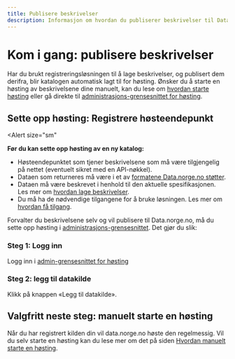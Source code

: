 ```yaml
---
title: Publisere beskrivelser
description: Informasjon om hvordan du publiserer beskrivelser til Data.norge.no.
---
```


# Kom i gang: publisere beskrivelser

Har du brukt registreringsløsningen til å lage beskrivelser, og publisert dem derifra, blir katalogen automatisk lagt til for høsting.
Ønsker du å starte en høsting av beskrivelsene dine manuelt, kan du lese om [hvordan starte høsting](/docs/sharing-data/publishing-data-descriptions/4-triggering-harvest) eller gå direkte til [administrasjons-grensesnittet for høsting](https://admin.fellesdatakatalog.digdir.no/data-sources).

## Sette opp høsting: Registrere høsteendepunkt

<Alert
    size="sm"
>
**Før du kan sette opp høsting av en ny katalog:**

- Høsteendepunktet som tjener beskrivelsene som må være tilgjengelig på nettet (eventuelt sikret med en API-nøkkel).
- Dataen som returneres må være i et av [formatene Data.norge.no støtter](/docs/sharing-data/publishing-data-descriptions/1-creating-descriptions-self).
- Dataen må være beskrevet i henhold til den aktuelle spesifikasjonen. Les mer om [hvordan lage beskrivelser](/docs/sharing-data/publishing-data-descriptions/1-creating-descriptions-self).
- Du må ha de nødvendige tilgangene for å bruke løsningen. Les mer om [hvordan få tilgang](/docs/login-and-access).

</Alert>

Forvalter du beskrivelsene selv og vil publisere til Data.norge.no, må du sette opp høsting i [administrasjons-grensesnittet](https://admin.fellesdatakatalog.digdir.no/data-sources). Det gjør du slik:

### Steg 1: Logg inn

Logg inn i [admin-grensesnittet for høsting](https://admin.fellesdatakatalog.digdir.no/data-sources)

### Steg 2: legg til datakilde

Klikk på knappen «Legg til datakilde».


## Valgfritt neste steg: manuelt starte en høsting

Når du har registrert kilden din vil data.norge.no høste den regelmessig.
Vil du selv starte en høsting kan du lese mer om det på siden [Hvordan manuelt starte en høsting](/docs/sharing-data/publishing-data-descriptions/4-triggering-harvest).
